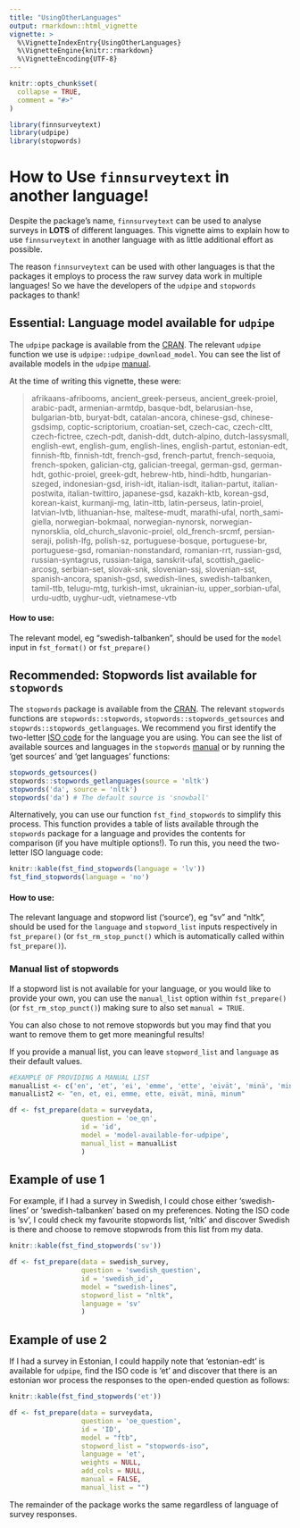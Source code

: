 ```yaml
---
title: "UsingOtherLanguages"
output: rmarkdown::html_vignette
vignette: >
  %\VignetteIndexEntry{UsingOtherLanguages}
  %\VignetteEngine{knitr::rmarkdown}
  %\VignetteEncoding{UTF-8}
---
```


```r
knitr::opts_chunk$set(
  collapse = TRUE,
  comment = "#>"
)
```

```r
library(finnsurveytext)
library(udpipe)
library(stopwords)
```

# How to Use `finnsurveytext` in another language!

Despite the package's name, `finnsurveytext` can be used to analyse surveys in **LOTS** of different languages. This vignette aims to explain how to use `finnsurveytext` in another language with as little additional effort as possible. 

The reason `finnsurveytext` can be used with other languages is that the packages it employs to process the raw survey data work in multiple languages! So we have the developers of the `udpipe` and `stopwords` packages to thank! 

## Essential: Language model available for `udpipe` 

The `udpipe` package is available from the [CRAN](https://CRAN.R-project.org/package=udpipe). The relevant `udpipe` function we use is `udpipe::udpipe_download_model`. You can see the list of available models in the `udpipe` [manual](https://cran.r-project.org/web/packages/udpipe/udpipe.pdf). 

At the time of writing this vignette, these were: 

> afrikaans-afribooms, ancient_greek-perseus, ancient_greek-proiel, arabic-padt, armenian-armtdp, basque-bdt, belarusian-hse, bulgarian-btb, buryat-bdt, catalan-ancora, chinese-gsd, chinese-gsdsimp, coptic-scriptorium, croatian-set, czech-cac, czech-cltt, czech-fictree, czech-pdt, danish-ddt, dutch-alpino, dutch-lassysmall, english-ewt, english-gum, english-lines, english-partut, estonian-edt, finnish-ftb, finnish-tdt, french-gsd, french-partut, french-sequoia, french-spoken, galician-ctg, galician-treegal, german-gsd, german-hdt, gothic-proiel, greek-gdt, hebrew-htb, hindi-hdtb, hungarian-szeged, indonesian-gsd, irish-idt, italian-isdt, italian-partut, italian-postwita, italian-twittiro, japanese-gsd, kazakh-ktb, korean-gsd, korean-kaist, kurmanji-mg, latin-ittb, latin-perseus, latin-proiel, latvian-lvtb, lithuanian-hse, maltese-mudt, marathi-ufal, north_sami-giella, norwegian-bokmaal, norwegian-nynorsk, norwegian-nynorsklia, old_church_slavonic-proiel, old_french-srcmf, persian-seraji, polish-lfg, polish-sz, portuguese-bosque, portuguese-br, portuguese-gsd, romanian-nonstandard, romanian-rrt, russian-gsd, russian-syntagrus, russian-taiga, sanskrit-ufal, scottish_gaelic-arcosg, serbian-set, slovak-snk, slovenian-ssj, slovenian-sst, spanish-ancora, spanish-gsd, swedish-lines, swedish-talbanken, tamil-ttb, telugu-mtg, turkish-imst, ukrainian-iu, upper_sorbian-ufal, urdu-udtb, uyghur-udt, vietnamese-vtb

#### How to use: 
The relevant model, eg "swedish-talbanken", should be used for the `model` input in `fst_format()` or `fst_prepare()`



## Recommended: Stopwords list available for `stopwords`

The `stopwords` package is available from the [CRAN](https://CRAN.R-project.org/package=stopwords). The relevant `stopwords` functions are `stopwords::stopwords`,  `stopwords::stopwords_getsources` and `stopwrds::stopwords_getlanguages`. We recommend you first identify the two-letter [ISO code](https://en.wikipedia.org/wiki/List_of_ISO_639_language_codes) for the language you are using. You can see the list of available sources and languages in the `stopwords` [manual](https://cran.r-project.org/web/packages/stopwords/stopwords.pdf) or by running the 'get sources' and 'get languages' functions: 

```r
stopwords_getsources()
stopwords::stopwords_getlanguages(source = 'nltk')
stopwords('da', source = 'nltk')
stopwords('da') # The default source is 'snowball'

```
Alternatively, you can use our function `fst_find_stopwords` to simplify this process. This function provides a table of lists available through the `stopwords` package for a language and provides the contents for comparison (if you have multiple options!). To run this, you need the two-letter ISO language code: 

```r
knitr::kable(fst_find_stopwords(language = 'lv'))
fst_find_stopwords(language = 'no')
```


#### How to use: 
The relevant language and stopword list ('source'), eg "sv" and "nltk", should be used for the `language` and `stopword_list` inputs respectively in `fst_prepare()` (or `fst_rm_stop_punct()` which is automatically called within `fst_prepare()`).

### Manual list of stopwords
If a stopword list is not available for your language, or you would like to provide your own, you can use the `manual_list` option within `fst_prepare()` (or `fst_rm_stop_punct()`) making sure to also set `manual = TRUE`. 

You can also chose to not remove stopwords but you may find that you want to remove them to get more meaningful results!

If you provide a manual list, you can leave `stopword_list` and `language` as their default values. 

```r
#EXAMPLE OF PROVIDING A MANUAL LIST
manualList <- c('en', 'et', 'ei', 'emme', 'ette', 'eivät', 'minä', 'minum')
manualList2 <- "en, et, ei, emme, ette, eivät, minä, minum"

df <- fst_prepare(data = surveydata,
                  question = 'oe_qn',
                  id = 'id',
                  model = 'model-available-for-udpipe',
                  manual_list = manualList
                  )
```

## Example of use 1
For example, if I had a survey in Swedish, I could chose either 'swedish-lines' or 'swedish-talbanken' based on my preferences. Noting the ISO code is 'sv', I could check my favourite stopwords list, 'nltk' and discover Swedish is there and choose to remove stopwrods from this list from my data. 

```r
knitr::kable(fst_find_stopwords('sv'))
```
```r
df <- fst_prepare(data = swedish_survey,
                  question = 'swedish_question',
                  id = 'swedish_id',
                  model = "swedish-lines",
                  stopword_list = "nltk",
                  language = 'sv'
                  )


```


## Example of use 2
If I had a survey in Estonian, I could happily note that 'estonian-edt' is available for `udpipe`, find the ISO code is 'et' and discover that there is an estonian wor process the responses to the open-ended question as follows: 

```r
knitr::kable(fst_find_stopwords('et'))
```


```r
df <- fst_prepare(data = surveydata,
                  question = 'oe_question',
                  id = 'ID',
                  model = "ftb",
                  stopword_list = "stopwords-iso",
                  language = 'et',
                  weights = NULL,
                  add_cols = NULL,
                  manual = FALSE,
                  manual_list = "")
```


The remainder of the package works the same regardless of language of survey responses. 

